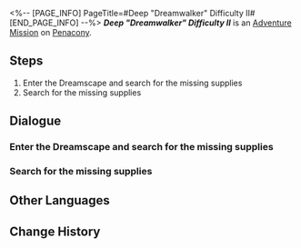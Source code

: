 <%-- [PAGE_INFO]
PageTitle=#Deep "Dreamwalker" Difficulty II#
[END_PAGE_INFO] --%>
{{Stub|Dialogue.}}
{{Mission Infobox
|id            = 8020201
|title         = 
|image         = <!--Mission Deep "Dreamwalker" Difficulty II.png-->
|type          = Adventure
|event_name    = 
|chapter       = 
|requirements  = 
|summary       = <!--official mission summary from Fate's Atlas-->
|characters    = Dr. Edward; Trailblazer
|startLocation = [[Penacony]] - [[Golden Hour]]
|world         = Penacony
|area          = Golden Hour
|prev          = 
|next          = 
|rewards       = 
}}
'''''Deep "Dreamwalker" Difficulty II''''' is an [[Adventure Mission]] on [[Penacony]].

==Steps==
# Enter the Dreamscape and search for the missing supplies
# Search for the missing supplies

<!--
==Gameplay Notes==

--><!--
==Trial Character==

-->
==Dialogue==
{{Stub Dialogue}}
===Enter the Dreamscape and search for the missing supplies===
{{Mission Description|type=adventure|location=Golden Hour|The chaotic Dreamscape has swept away the supplies Dreamville relies upon to survive. You have to enter the dream and recover all of them.}}
{{Dialogue Start}}
:{{tx}}
{{Dialogue End}}

===Search for the missing supplies===
{{Dialogue Start}}
:{{tx}}
{{Dialogue End}}

==Other Languages==
{{Other Languages
|en   = Deep "Dreamwalker" Difficulty II
|zhs  = 深层「梦客漫步」难度II
|zht  = 深層「夢客漫步」難度II
|ja   = 深層夢境「ドリームウォーク」難易度II
|ko   = 깊은 층 「꿈꾸는 자의 산책」 난이도 II
|es   = Sonambulismo profundo, dificultad&nbsp;II
|fr   = Profondeurs&nbsp;: «&nbsp;Marche-rêve&nbsp;» difficulté&nbsp;II
|ru   = Нижний мир: Сновидец II
|th   = "ย่างก้าวของคนช่างฝัน" ชั้นลึก ระดับความยาก II
|vi   = "Khách Mộng Dạo Bước" Tầng Sâu - Độ Khó II
|de   = Tief „Traumwandler“ Schwierigkeitsgrad II
|id   = "Pejalan Mimpi" yang Dalam: Tingkat Kesulitan II
|pt   = "Caminhante dos Sonhos" Profundo Dificuldade II
}}

==Change History==
{{Change History|2.0}}
